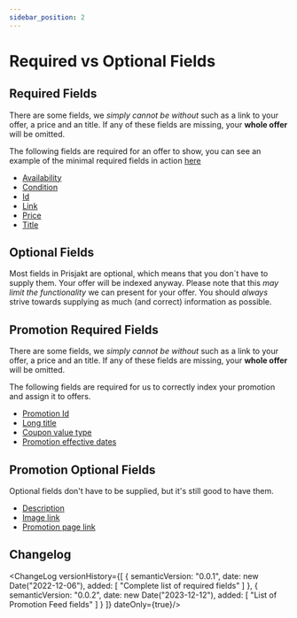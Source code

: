 ```yaml
---
sidebar_position: 2
---
```


# Required vs Optional Fields

## Required Fields

<RequiredField />

There are some fields, we *simply cannot be without* such as a link to your offer, a price and an title. If any of these fields are missing, your **whole offer** will be omitted.

The following fields are required for an offer to show, you can see an example of the minimal required fields in action [here](/examples/offer/minimal)

- [Availability](/fields/offer/availability.md)
- [Condition](/fields/offer/condition.md)
- [Id](/fields/offer/id.md)
- [Link](/fields/offer/link.md)
- [Price](/fields/offer/price.md)
- [Title](/fields/offer/title.md)

## Optional Fields

<OptionalField />

Most fields in Prisjakt are optional, which means that you don´t have to supply them. Your offer will be indexed anyway. Please note that this *may limit the functionality* we can present for your offer. You should *always* strive towards supplying as much (and correct) information as possible.

## Promotion Required Fields

<RequiredField />

There are some fields, we *simply cannot be without* such as a link to your offer, a price and an title. If any of these fields are missing, your **whole offer** will be omitted.

The following fields are required for us to correctly index your promotion and assign it to offers.

- [Promotion Id](/fields/promotion/promotion_id.md)
- [Long title](/fields/promotion/long_title.md)
- [Coupon value type](/fields/promotion/coupon_value_type.md)
- [Promotion effective dates](/fields/promotion/promotion_effective_dates.md)


## Promotion Optional Fields

<OptionalField />

Optional fields don't have to be supplied, but it's still good to have them.

- [Description](/fields/promotion/description.md)
- [Image link](/fields/promotion/image_link.md)
- [Promotion page link](/fields/promotion/promotion_page_link.md)

## Changelog

<ChangeLog versionHistory={[
  {
    semanticVersion: "0.0.1",
    date: new Date("2022-12-06"),
    added: [
        "Complete list of required fields"
    ]
  },
  {
    semanticVersion: "0.0.2",
    date: new Date("2023-12-12"),
    added: [
        "List of Promotion Feed fields"
    ]
  }
]} dateOnly={true}/>